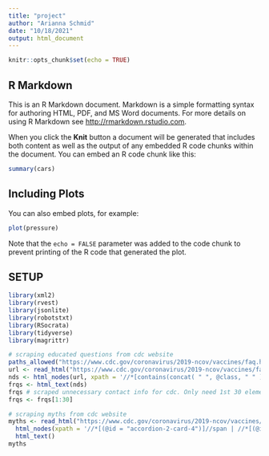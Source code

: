 ```yaml
---
title: "project"
author: "Arianna Schmid"
date: "10/18/2021"
output: html_document
---
```


```r
knitr::opts_chunk$set(echo = TRUE)
```

## R Markdown

This is an R Markdown document. Markdown is a simple formatting syntax for authoring HTML, PDF, and MS Word documents. For more details on using R Markdown see <http://rmarkdown.rstudio.com>.

When you click the **Knit** button a document will be generated that includes both content as well as the output of any embedded R code chunks within the document. You can embed an R code chunk like this:

```r
summary(cars)
```

## Including Plots

You can also embed plots, for example:

```r
plot(pressure)
```

Note that the `echo = FALSE` parameter was added to the code chunk to prevent printing of the R code that generated the plot.

## SETUP
``` r
library(xml2)
library(rvest)
library(jsonlite)
library(robotstxt)
library(RSocrata)
library(tidyverse)
library(magrittr)
```

``` r
# scraping educated questions from cdc website
paths_allowed("https://www.cdc.gov/coronavirus/2019-ncov/vaccines/faq.html")
url <- read_html("https://www.cdc.gov/coronavirus/2019-ncov/vaccines/faq.html")  
nds <- html_nodes(url, xpath = '//*[contains(concat( " ", @class, " " ), concat( " ", "btn-link", " " ))]//span')
frqs <- html_text(nds)
frqs # scraped unnecessary contact info for cdc. Only need 1st 30 elements
frqs <- frqs[1:30]

# scraping myths from cdc website
myths <- read_html("https://www.cdc.gov/coronavirus/2019-ncov/vaccines/facts.html") %>%
  html_nodes(xpath = '//*[(@id = "accordion-2-card-4")]//span | //*[(@id = "accordion-2-card-3")]//span | //*[(@id = "accordion-2-card-2")]//span | //*[(@id = "accordion-2-card-1")]//span | //*[contains(concat( " ", @class, " " ), concat( " ", "h4", " " ))]//strong') %>% 
  html_text()
myths
```